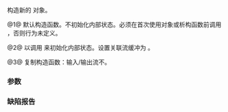 {{cpp/io/basic_ios/title|basic_ios}}
{{cpp/io/basic_ios/navbar}}
{{dcl begin}}
{{dcl|num=1|
protected:
basic_ios();
}}
{{dcl|num=2|
public:
explicit basic_ios( std::basic_streambuf&lt;CharT,Traits&gt;* sb );
}}
{{dcl rev begin|num=3}}
{{dcl|until=c++11|
private:
basic_ios( const basic_ios&amp; );
}}
{{dcl|since=c++11|1=
public:
basic_ios( const basic_ios&amp; ) = delete;
}}
{{dcl rev end}}
{{dcl end}}

构造新的 {{tt|basic_ios}} 对象。

@1@ 默认构造函数。不初始化内部状态。必须在首次使用对象或析构函数前调用 {{lc|init()}}，否则行为未定义。

@2@ 以调用 {{c|init(sb)}} 来初始化内部状态。设置关联流缓冲为 {{c|sb}}。

@3@ 复制构造函数{{rev inl|until=c++11|声明为私有且不定义}}{{rev inl|since=c++11|显式定义为被弃置}}：输入/输出流不{{named req|CopyConstructible}}。

===参数===
{{par begin}}
{{par|sb|要关联的流缓冲}}
{{par end}}

===缺陷报告===
{{dr list begin}}
{{dr list item|wg=lwg|dr=1249|std=C++98|before=在首次使用前不需要初始化内部状态|after=也需要初始化}}
{{dr list end}}

{{langlinks|de|en|es|fr|it|ja|pt|ru}}